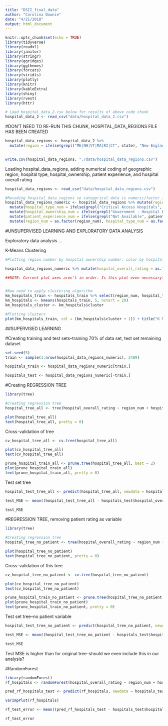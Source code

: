 ```yaml
---
title: "DSII_final_data"
author: "Carolina Downie"
date: "4/21/2018"
output: html_document
---
```


```r
knitr::opts_chunk$set(echo = TRUE)
library(tidyverse)
library(readxl)
library(janitor)
library(stringr)
library(ggridges)
library(ggthemes)
library(forcats)
library(viridis)
library(plotly)
library(knitr)
library(kableExtra)
library(shiny)
library(rvest)
library(httr)
```


```r
# Load hospital_data_2.csv below for results of above code chunk
hospital_data_2 <- read_csv("data/hospital_data_2.csv")
```

#DON'T NEED TO RE-RUN THIS CHUNK, HOSPITAL_DATA_REGIONS FILE HAS BEEN CREATED
```r

hospital_data_regions <- hospital_data_2 %>%
  mutate(region = ifelse(grepl("ME|NH|VT|MA|RI|CT", state), "New England", ifelse(grepl("NY|PA|NJ", state), "Middle Atlantic", ifelse(grepl("WI|MI|IL|IN|OH", state), "East North Central", ifelse(grepl("ND|SD|NE|KS|MN|IA|MO", state), "West North Central", ifelse(grepl("DE|MD|DC|VA|WV|NC|SC|GA|FL", state), "South Atlantic", ifelse(grepl("KY|TN|MS|AL", state), "East South Central", ifelse(grepl("OK|TX|AR|LA", state), "West South Central", ifelse(grepl("ID|MT|WY|NV|UT|CO|AZ|NM", state), "Mountain", ifelse(grepl("AK|WA|OR|CA|HI", state), "Pacific", "U.S. Territories")))))))))) 
  

write.csv(hospital_data_regions, "./data/hospital_data_regions.csv")

```


Loading hospital_data_regions, adding numerical coding of geographic region, hospital type, hospital_ownership, patient experience, and hospital overall rating
```r

hospital_data_regions <- read_csv("data/hospital_data_regions.csv")

#Recoding hospital_data_regions so categorical data is numeric/factor instead of text
hospital_data_regions_numeric <- hospital_data_regions %>% mutate(region_num = ifelse(grepl("New England", region), "1", ifelse(grepl("Middle Atlantic", region), "2", ifelse(grepl("East North Central", region), "3", ifelse(grepl("West North Central", region), "4", ifelse(grepl("South Atlantic", region), "5", ifelse(grepl("East South Central",region), "6", ifelse(grepl("West South Central", region), "7", ifelse(grepl("Mountain", region), "8",ifelse(grepl("Pacific", region), "9", ifelse(grepl("U.S. Territories", region), "10", "0"))))))))))) %>% 
  mutate(hospital_type_num = ifelse(grepl("Critical Access Hospitals", hospital_type), "1", "2")) %>%
  mutate(hospital_ownership_num = ifelse(grepl("Government - Hospital District or Authority", hospital_ownership), "1", ifelse(grepl("Proprietary", hospital_ownership), "2", ifelse(grepl("Voluntary non-profit - Other", hospital_ownership), "3", ifelse(grepl("Voluntary non-profit - Private", hospital_ownership), "4", ifelse(grepl("Voluntary non-profit - Church", hospital_ownership), "5", ifelse(grepl("Government - Local", hospital_ownership), "6", ifelse(grepl("Government - State", hospital_ownership), "7", ifelse(grepl("Physician", hospital_ownership), "8", ifelse(grepl("Government - Federal", hospital_ownership), "9", ifelse(grepl("Tribal", hospital_ownership), "10", "0"))))))))))) %>%
  mutate(patient_experience_num = ifelse(grepl("Not Available", patient_experience_national_comparison), "1", ifelse(grepl("Below the national average", patient_experience_national_comparison), "2", ifelse(grepl("Same as the national average", patient_experience_national_comparison), "3", ifelse(grepl("Above the national average", patient_experience_national_comparison), "4", "0"))))) %>% 
  mutate(region_num = as.factor(region_num), hospital_type_num = as.factor(hospital_type_num), hospital_ownership_num = as.factor(hospital_ownership_num), patient_experience_num = as.factor(patient_experience_num))

```
 
 

#UNSUPERVISED LEARNING AND EXPLORATORY DATA ANALYSIS

Exploratory data analysis ...








K-Means Clustering
```r
#Plotting region number by hospital ownership number, color by hospital_overall_rating

hospital_data_regions_numeric %>% mutate(hospital_overall_rating = as.factor(hospital_overall_rating)) %>% mutate(hospital_ownership_num = as.factor(hospital_ownership_num)) %>% ggplot(aes(x = region_num, y = hospital_ownership_num, color = hospital_overall_rating)) + geom_point() + labs(title = "Plotting region number by hospital ownership number")

##NOTE: Current plot axes aren't in order. Is this plot even necessary? 


#Now need to apply clustering algorithm
km_hospitals_train <- hospitals_train %>% select(region_num, hospital_type_num, hospital_ownership_num, patient_experience_num, hospital_overall_rating)
km_hospitals <- kmeans(hospitals_train, 5, nstart = 20)
km_hospitals_cluster <- km_hospitals$cluster

#Plotting clusters
plot(km_hospitals_train, col = (km_hospitals$cluster + 1)) + title("K Means clustering")


```



##SUPERVISED LEARNING


#Creating training and test sets--training 70% of data set, test set remaining dataset
```r
set.seed(5)
train <- sample(1:nrow(hospital_data_regions_numeric), 2489)

hospitals_train <- hospital_data_regions_numeric[train,]

hospitals_test <- hospital_data_regions_numeric[-train,]

```



#Creating REGRESSION TREE
```r
library(tree)

#Creating regression tree
hospital_tree_all <- tree(hospital_overall_rating ~ region_num + hospital_type_num + hospital_ownership_num + patient_experience_num, data = hospitals_train)

plot(hospital_tree_all)
text(hospital_tree_all, pretty = 0)

```

Cross-validation of tree
```r
cv_hospital_tree_all <- cv.tree(hospital_tree_all)

plot(cv_hospital_tree_all)
text(cv_hospital_tree_all)

prune_hospital_train_all <- prune.tree(hospital_tree_all, best = 2)
plot(prune_hospital_train_all)
text(prune_hospital_train_all, pretty = 0)


```


Test set tree
```r
hospital_test_tree_all <- predict(hospital_tree_all, newdata = hospitals_test)

test_MSE <- mean((hospital_test_tree_all - hospitals_test$hospital_overall_rating)^2)

test_MSE

```



#REGRESSION TREE, removing patient rating as variable

```r
library(tree)

#Creating regression tree
hospital_tree_no_patient <- tree(hospital_overall_rating ~ region_num + hospital_type_num + hospital_ownership_num , data = hospitals_train)

plot(hospital_tree_no_patient)
text(hospital_tree_no_patient, pretty = 0)

```

Cross-validation of this tree
```r
cv_hospital_tree_no_patient <- cv.tree(hospital_tree_no_patient)

plot(cv_hospital_tree_no_patient)
text(cv_hospital_tree_no_patient)

prune_hospital_train_no_patient <- prune.tree(hospital_tree_no_patient, best = 2)
plot(prune_hospital_train_no_patient)
text(prune_hospital_train_no_patient, pretty = 0)


```


Test set tree--no patient variable
```r
hospital_test_tree_no_patient <- predict(hospital_tree_no_patient, newdata = hospitals_test)

test_MSE <- mean((hospital_test_tree_no_patient - hospitals_test$hospital_overall_rating)^2)

test_MSE

```


Test MSE is higher than for original tree--should we even include this in our analysis? 


#RandomForest
```r
library(randomForest)
rf_hospitals <- randomForest(hospital_overall_rating ~ region_num + hospital_type_num + hospital_ownership_num + patient_experience_num , data = hospitals_train, importance = TRUE)

pred_rf_hospitals_test <- predict(rf_hospitals, newdata = hospitals_test)

varImpPlot(rf_hospitals)

rf_test_error <- mean((pred_rf_hospitals_test - hospitals_test$hospital_overall_rating)^2)

rf_test_error
```

